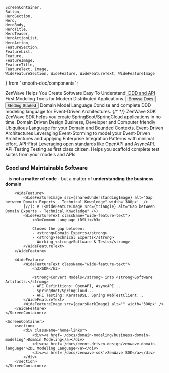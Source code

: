     ScreenContainer,
    Button,
    HeroSection,
    Hero,
    HeroBody,
    HeroTitle,
    HeroTeaser,
    HeroActionList,
    HeroAction,
    FeatureSection,
    FeatureList,
    Feature,
    FeatureImage,
    FeatureTitle,
    FeatureText, Image,
    WideFeatureSection, WideFeature, WideFeatureText, WideFeatureImage
} from "smooth-doc/components";



<ScreenContainer>
  <HeroSection>
    <Hero backgroundImageURL={heroBackgroundImageURL}>
      <HeroBody>
        <HeroTitle>ZenWave Helps You Create Software Easy To Understand!</HeroTitle>
        <HeroTeaser>DDD and API-First Modeling Tools for Modern Distributed Applications.</HeroTeaser>
        <HeroActionList>
          <HeroAction>
            <Button variant="neutral" as={Link} to="/docs/zenwave360">
              Browse Docs
            </Button>
            <Button as={Link} to="/docs/zenwave360">
              Getting Started
            </Button>
          </HeroAction>
        </HeroActionList>
      </HeroBody>
    </Hero>
  </HeroSection>

  <FeatureSection>
    <FeatureList>
      <Feature>
        <FeatureImage src={jdlImageURL} />
        <FeatureTitle>Domain Model Language</FeatureTitle>
        <FeatureText>
          Concise and complete DDD modeling language for Event-Driven Architectures.
        </FeatureText>
      </Feature>
      <Feature>
        <FeatureImage style={{ display: 'inline', 'margin-right': '5px', ...props.style }} src={sdkImageURL} />
        <FeatureImage style={{ display: 'inline', 'margin-right': '5px', ...props.style }} src={springBootImageURL} />
        {/* <FeatureImage style={{ display: 'inline', ...props.style }} src={springImageURL} /> */}
        <FeatureTitle>ZenWave SDK</FeatureTitle>
        <FeatureText>
          ZenWave SDK helps you create SpringBoot/SpringCloud applications in no time.
        </FeatureText>
      </Feature>
      <Feature>
        <FeatureImage src={dddImageURL} />
        <FeatureTitle>Domain Driven Design</FeatureTitle>
        <FeatureText>
          Business, Developer and Computer friendly Ubiquitous Language for your Domain and Bounded Contexts.
        </FeatureText>
      </Feature>
      <Feature>
        <FeatureImage src={edaImageURL} />
        <FeatureTitle>Event-Driven Architectures</FeatureTitle>
        <FeatureText>
          Leveraging Event-Storming to model your Event-Driven Architectures and applying Enterprise Integration Patterns with minimal effort.
        </FeatureText>
      </Feature>
      <Feature>
        <FeatureImage style={{ display: 'inline', 'margin-right': '5px', ...props.style }} src={osiImageURL} />
        <FeatureImage style={{ display: 'inline', 'margin-right': '5px', ...props.style }} src={openApiImageURL} />
        <FeatureImage style={{ display: 'inline', ...props.style }} src={asyncApiImageURL} />
        <FeatureTitle>API-First</FeatureTitle>
        <FeatureText>
          Leveraging open standards like OpenAPI and AsyncAPI.
        </FeatureText>
      </Feature>
      <Feature>
      <FeatureImage src={tddImageURL} />
        <FeatureTitle>API-Testing</FeatureTitle>
        <FeatureText>
          Testing as first class citizen. Helps you scaffold complete test suites from your models and APIs.
        </FeatureText>
      </Feature>
    </FeatureList>
  </FeatureSection>

  <WideFeatureSection>
    <ScreenContainer>
        <WideFeature>
            <WideFeatureText className="wide-feature-text">
                <h3>Good and Maintainable Software</h3>
                - is <strong>not a matter of code</strong>
                - but a matter of <strong>understanding the business domain</strong>
            </WideFeatureText>
            <WideFeatureImage src={dddLogosImage} alt="Domain Driven Design is about Business Understanding" />
        </WideFeature>

        <WideFeature>
            <WideFeatureImage src={sharedUnderstandingImage} alt="Gap between Domain Experts - Technical Knwoledge" width='300px'  />
            [//]: # (<WideFeatureImage src={triangle} alt="Gap between Domain Experts - Technical Knwoledge" />)
            <WideFeatureText className="wide-feature-text">
                <h3>Common Language (DSL)</h3>

                Closes the gap between:
                - <strong>Domain Experts</strong>
                - <strong>Technical Experts</strong>
                - Working <strong>Software & Tests</strong>
            </WideFeatureText>
        </WideFeature>

        <WideFeature>
            <WideFeatureText className="wide-feature-text">
                <h3>SDK</h3>

                <strong>Convert Models</strong> into <strong>Software Artifacts:</strong>
                - API Definitions: OpenAPI, AsyncAPI...
                - SpringBoot/SpringCloud...
                - API Testing: KarateDSL, Spring WebTestClient...
            </WideFeatureText>
            <WideFeatureImage src={gearsDarkImage} alt="" width='300px' />
        </WideFeature>
    </ScreenContainer>
  </WideFeatureSection>


    <ScreenContainer>
        <section>
            <div className="home-links">
                <div><a href='/docs/domain-modeling/business-domain-modeling'>Domain Modeling</a></div>
                <div><a href='/docs/event-driven-design/zenwave-domain-language'>ZDL Modeling Language</a></div>
                <div><a href='/docs/zenwave-sdk'>ZenWave SDK</a></div>
            </div>
        </section>
    </ScreenContainer>
</ScreenContainer>
